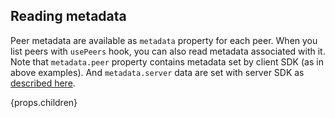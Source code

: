 ## Reading metadata

Peer metadata are available as `metadata` property for each peer. When you list peers with `usePeers` hook, you can also read
metadata associated with it. Note that `metadata.peer` property contains metadata set by client SDK (as in above examples).
And `metadata.server` data are set with server SDK as [described here](/production/server#metadata).

{props.children}

